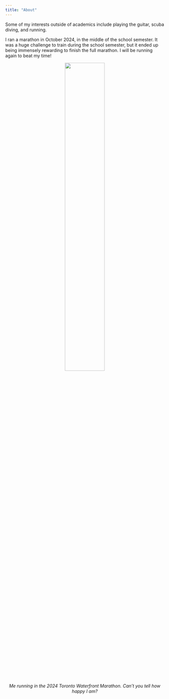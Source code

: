 ```yaml
---
title: "About"
---
```


Some of my interests outside of academics include playing the guitar, scuba diving, and 
running. 

I ran a marathon in October 2024, in the middle of the school semester. It was a huge challenge to train 
during the school semester, but it ended up being immensely rewarding to finish the full marathon. I will be 
running again to beat my time!

<p align="center">
<img align="center" src="media/marathon.png" width="50%">
</p>

<p align="center">
*Me running in the 2024 Toronto Waterfront Marathon. Can't you tell how happy I am?*
</p>